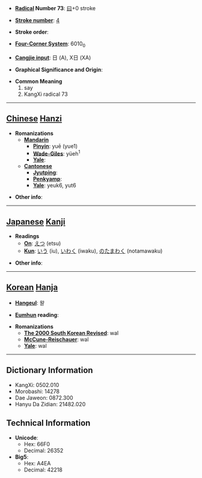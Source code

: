 * '''[[Wiktionary:Chinese radical index| Radical]] Number 73''': [[Wiktionary:Chinese radical index 曰|曰]]+0 stroke

* '''[[Wiktionary:Chinese total strokes index|Stroke number]]''': [[Wiktionary:Chinese total strokes index 4|4]]

* '''Stroke order''': 

* '''[[Wiktionary:Chinese four corner index|Four-Corner System]]''': 6010<sub>0</sub>

* '''[[Wiktionary:Chinese Cangjie index|Cangjie input]]''': 日 (A), X日 (XA)

* '''Graphical Significance and Origin''': 

* '''Common Meaning'''
*#say
*# KangXi radical 73


----

== [[Chinese]] [[Hanzi]] ==

* '''Romanizations'''
** '''[[Mandarin]]'''
*** '''[[Pinyin]]''': yuē (yue1)
*** '''[[Wade-Giles]]''': yüeh<sup>1</sup>
*** '''[[Yale]]''': 
** '''[[Cantonese]]'''
*** '''[[Jyutping]]''':
*** '''[[Penkyamp]]''': 
*** '''[[Yale]]''': yeuk6, yut6

* '''Other info''': 

----

== [[Japanese]] [[Kanji]] ==

* '''Readings'''
** '''[[On]]''': [[えつ]] (etsu)
** '''[[Kun]]''': [[いう]] (iu), [[いわく]] (iwaku), [[のたまわく]] (notamawaku)

* '''Other info''':  

----

== [[Korean]] [[Hanja]] ==

* '''[[Hangeul]]''': 왈

* '''[[Eumhun]] reading''': 

* '''Romanizations'''
** '''[[The 2000 South Korean Revised Romanization|The 2000 South Korean Revised]]''': wal
** '''[[McCune-Reischauer]]''': wal
** '''[[Yale]]''': wal

----

== Dictionary Information ==

* KangXi: 0502.010
* Morobashi: 14278
* Dae Jaweon: 0872.300
* Hanyu Da Zidian: 21482.020

== Technical Information ==

* '''Unicode''':
** Hex: 66F0
** Decimal: 26352
* '''Big5''':
** Hex: A4EA
** Decimal: 42218